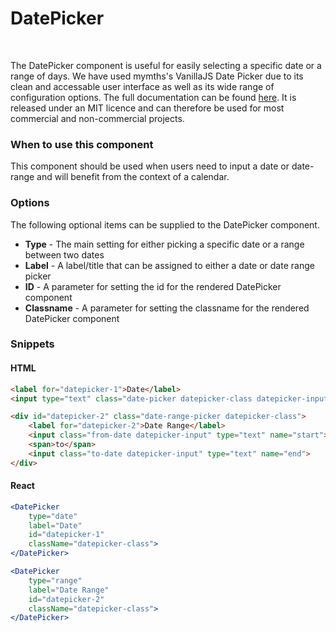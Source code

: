 
<Meta title="Components/Interactions/DatePicker" component={DatePicker} />

# DatePicker
<div class="col-12 col-md-3">
    <DatePicker
        type="date"
        label="Date"
        id="datepicker-1"
        className="datepicker-class">
    </DatePicker>
</div>
<br/>
<div class="col-12 col-md-3">
    <DatePicker
        type="range"
        label="Date Range"
        id="datepicker-2"
        className="datepicker-class">
    </DatePicker>
</div>


The DatePicker component is useful for easily selecting a specific date or a range of days. We have used mymths's VanillaJS Date Picker due to its clean and accessable user interface as well as its wide range of configuration options. The full documentation can be found <a href="https://mymth.github.io/vanillajs-datepicker/" target="_blank" rel="noopener noreferrer">here</a>. It is released under an MIT licence and can therefore be used for most commercial and non-commercial projects.

### When to use this component

This component should be used when users need to input a date or date-range and will benefit from the context of a calendar.

### Options

The following optional items can be supplied to the DatePicker component.

- **Type** - The main setting for either picking a specific date or a range between two dates
- **Label** - A label/title that can be assigned to either a date or date range picker
- **ID** - A parameter for setting the id for the rendered DatePicker component
- **Classname** - A parameter for setting the classname for the rendered DatePicker component

### Snippets

#### HTML
```html
<label for="datepicker-1">Date</label>
<input type="text" class="date-picker datepicker-class datepicker-input" id="datepicker-1">

<div id="datepicker-2" class="date-range-picker datepicker-class">
    <label for="datepicker-2">Date Range</label>
    <input class="from-date datepicker-input" type="text" name="start">
    <span>to</span>
    <input class="to-date datepicker-input" type="text" name="end">
</div>
```

#### React
```jsx
<DatePicker
    type="date"
    label="Date"
    id="datepicker-1"
    className="datepicker-class">
</DatePicker>

<DatePicker
    type="range"
    label="Date Range"
    id="datepicker-2"
    className="datepicker-class">
</DatePicker>
```